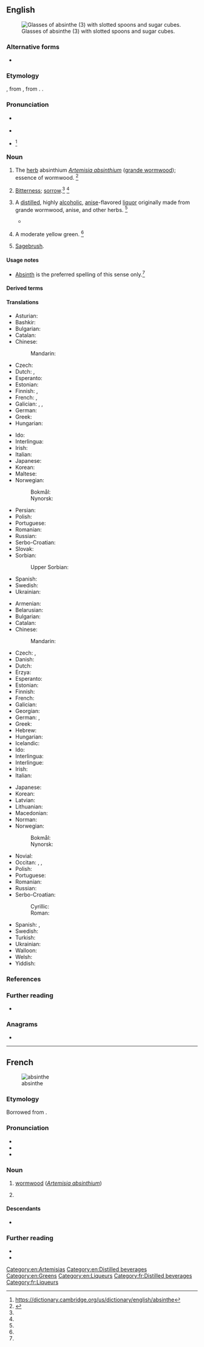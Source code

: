 {{also|absînthe|Absinthe|absinthé}}
==English==
[[File:Two-absinthe-glasses.jpg|thumb|Glasses of absinthe (3) with slotted spoons and sugar cubes.]]

===Alternative forms===
* {{l|en|absinth}}

===Etymology===
{{bor|en|fr|absinthe}}, from {{der|en|la|absinthium}}, from {{der|en|grc|ἀψίνθιον||wormwood}}. {{doublet|en|absinthium}}.

===Pronunciation===
* {{a|UK}} {{IPA|en|/ˈæb.sɪnθ/|/ˈæb.sænθ/}}
* {{audio|en|LL-Q1860 (eng)-Vealhurl-absinthe.wav|Audio (RP)}}
* {{a|US}} {{IPA|en|/ˈæb.sɪnθ/|/ˈæb.sæ̃θ/}}<ref>https://dictionary.cambridge.org/us/dictionary/english/absinthe</ref>

===Noun===
{{en-noun|~}}

# The [[herb]] absinthium ''[[Artemisia absinthium]]'' ([[grande wormwood]]); essence of wormwood. {{defdate|from 1350–1470}}<ref name=SOED>{{R:SOED5|page=9}}</ref>
# {{lb|en|figurative}} [[bitterness|Bitterness]]; [[sorrow]].<ref name=SOED/> {{defdate|from 1350–1470}}<ref name=SOED/>
# A [[distill]]ed, highly [[alcoholic]], [[anise]]-flavored [[liquor]] originally made from grande wormwood, anise, and other herbs. {{defdate|from mid 19<sup>th</sup> c.}}<ref name=SOED/>
#: {{syn|en|green fairy|q1=colloquial}}
#* {{quote-book|en|author=Paul Owens|title=The Little Green Book of Absinthe|year=2010|publisher=Penguin|url=https://books.google.com/books?id=NxL_Z5FAVzwC&pg=PT6&dq=%22green+fairy%22+absinthe&hl=&cd=9&source=gbs_api#v=onepage&q=%22green%20fairy%22%20absinthe&f=false|isbn=978-1-101-18503-2|author2=Paul Nathan|passage='''Absinthe''' ads like to trade on artists like Van Gogh and Toulouse-Lautrec, as if the history of the green fairy began in the Pigalle neighborhood of 1870s Paris, but wormwood-infused drinks have been around for thousands of years.}}
# {{lb|en|color}} A moderate yellow green. {{defdate|from late 19<sup>th</sup> c.}}<ref name=SOED/> {{colour panel|absinthe green|88c641}}
#: {{syn|en|absinthe green}}
# {{lb|en|US}} [[sagebrush|Sagebrush]].

====Usage notes====
* {{sense|wormwood}} [[absinth|Absinth]] is the preferred spelling of this sense only.<ref name=SOED/>

====Derived terms====
{{der3|en
|absinthe green
|absinthe oil
|absinthe spoon
|absinthe yellow
|absinthean
|absinthate
|absinthial
|absinthian
|absinthiana
|absinthiate
|absinthiated
|absinthic
|absinthiin
|absinthin
|absinthine
|absinthism
|absinthismic
|absinthites
|absinthium
|absinthol}}

====Translations====
{{trans-top|herb ''Artemisia absinthium''}}
* Asturian: {{t|ast|axenxu|m}}
* Bashkir: {{t|ba|әрем|sc=Cyrl}}
* Bulgarian: {{t+|bg|пелин}}
* Catalan: {{t+|ca|donzell|m}}
* Chinese:
*: Mandarin: {{t+|cmn|苦艾|tr=kǔ'ài|sc=Hani}}
* Czech: {{t+|cs|pelyněk|m}}
* Dutch: {{t+|nl|alsem|m}}, {{t+|nl|absintalsem|m}}
* Esperanto: {{t+|eo|absinto}}
* Estonian: {{t+|et|koirohi}}
* Finnish: {{t+|fi|koiruoho}}, {{t+|fi|mali}}
* French: {{t+|fr|armoise|f}}, {{t+|fr|absinthe|f}}
* Galician: {{t+|gl|absintio|m}}, {{t|gl|asento|m}}, {{t+|gl|asente|m}}
* German: {{t+|de|Wermut|m}}
* Greek: {{t+|el|αψιθιά|f|sc=Grek}}
* Hungarian: {{t+|hu|fehér üröm}}
{{trans-mid}}
* Ido: {{t+|io|absinto}}
* Interlingua: {{t|ia|absinthio}}
* Irish: {{t|ga|apsaint|f}}
* Italian: {{t+|it|assenzio|m}}
* Japanese: {{t|ja|苦蓬|tr=にがよもぎ, nigayomogi}}
* Korean: {{t|ko|향쑥}}
* Maltese: {{t|mt|assenzju}}
* Norwegian:
*: Bokmål: {{t|no|malurt|m}}
*: Nynorsk: {{t|nn|malurt|m}}
* Persian: {{t+|fa|افسنتین|tr=afsentin|sc=fa-Arab}}
* Polish: {{t+|pl|piołun|m-in}}
* Portuguese: {{t+|pt|absinto|m}}
* Romanian: {{t+|ro|pelin|m}}
* Russian: {{t+|ru|полы́нь|f}}
* Serbo-Croatian: {{t+|sh|pelin|m}}
* Slovak: {{t|sk|palina pravá|f}}
* Sorbian:
*: Upper Sorbian: {{t+|hsb|połon|m}}
* Spanish: {{t+|es|ajenjo|m}}
* Swedish: {{t+|sv|malört|c}}
* Ukrainian: {{t|uk|полин гіркий|m}}
{{trans-bottom}}

{{trans-top|liquor}}
* Armenian: {{t|hy|աբսենտ}}
* Belarusian: {{t|be|абсэ́нт|m}}
* Bulgarian: {{t+|bg|абсе́нт|m}}
* Catalan: {{t+|ca|absenta|f}}
* Chinese:
*: Mandarin: {{t+|cmn|苦艾酒|tr=kǔ'àijiǔ|sc=Hani}}
* Czech: {{t|cs|absinth|m}}, {{t+|cs|absint|m}}
* Danish: {{t|da|absint}}
* Dutch: {{t+|nl|absint}}
* Erzya: {{t|myv|шурьмаведь}}
* Esperanto: {{t+|eo|absintaĵo}}
* Estonian: {{t+|et|absint}}
* Finnish: {{t+|fi|absintti}}
* French: {{t+|fr|absinthe|m}}
* Galician: {{t+|gl|asente|m}}
* Georgian: {{t|ka|აბსენთი}}
* German: {{t+|de|Absinth|m}}, {{t|de|Wermutbranntwein|m}} {{q|uncommon}}
* Greek: {{t+|el|αψέντι|n}}
* Hebrew: {{t+|he|אָבְּסִינְתְ|m|tr=absint}}
* Hungarian: {{t+|hu|abszint}}
* Icelandic: {{t|is|malurtarbrennivín|n}}
* Ido: {{t+|io|absintoliquoro}}
* Interlingua: {{t|ia|absinthe}}
* Interlingue: {{t|ie|absinte}}
* Irish: {{t|ga|apsaint|f}}
* Italian: {{t+|it|assenzio|m}}
{{trans-mid}}
* Japanese: {{t|ja|アブサン|tr=abusan}}
* Korean: {{t+|ko|압생트}}
* Latvian: {{t|lv|absints}}
* Lithuanian: {{t|lt|absentas}}
* Macedonian: {{t|mk|апсинт|m}}
* Norman: {{t|nrf|absînthe|f}}
* Norwegian:
*: Bokmål: {{t+|no|absint|m}}
*: Nynorsk: {{t|nn|absint|m}}
* Novial: {{t|nov|absinte}}
* Occitan: {{t|oc|absinti}}, {{t|oc|aissent}}, {{t|oc|aussent}}
* Polish: {{t+|pl|absynt|m-in}}
* Portuguese: {{t+|pt|absinto|m}}
* Romanian: {{t+|ro|absint}}
* Russian: {{t+|ru|абсе́нт|m|tr=absɛ́nt}}
* Serbo-Croatian:
*: Cyrillic: {{t|sh|апсинт|m}}
*: Roman: {{t+|sh|apsint|m}}
* Spanish: {{t+|es|ajenjo|m}}, {{t+|es|absintio|m}}
* Swedish: {{t+|sv|absint|c}}
* Turkish: {{t|tr|absint}}
* Ukrainian: {{t+|uk|абсе́нт|m}}
* Walloon: {{t-needed|wa}}
* Welsh: {{t|cy|absinth}}
* Yiddish: {{t-needed|yi}}
{{trans-bottom}}

===References===
<references/>

===Further reading===
* {{pedia}}

===Anagrams===
* {{anagrams|en|a=abehinst|enhabits}}

[[Category:en:Artemisias]]
[[Category:en:Distilled beverages]]
[[Category:en:Greens]]
[[Category:en:Liqueurs]]

----

==French==
[[File:Koeh-164.jpg|thumb|absinthe]]

===Etymology===
Borrowed from {{bor|fr|la|absinthium}}.

===Pronunciation===
* {{fr-IPA}}
* {{audio|fr|Fr-absinthe.ogg|Audio}}
* {{audio|fr|Fr-Paris--absinthe.ogg|Audio (Paris)}}

===Noun===
{{fr-noun|f}}

# [[wormwood]] (''[[Artemisia absinthium]]'')
# {{l|en|absinthe}}
#: {{syn|fr|fée verte}}

====Descendants====
* {{desc|ca|absenta|bor=1}}

===Further reading===
* {{R:TLFi}}
* {{pedia|lang=fr}}

[[Category:fr:Distilled beverages]]
[[Category:fr:Liqueurs]]